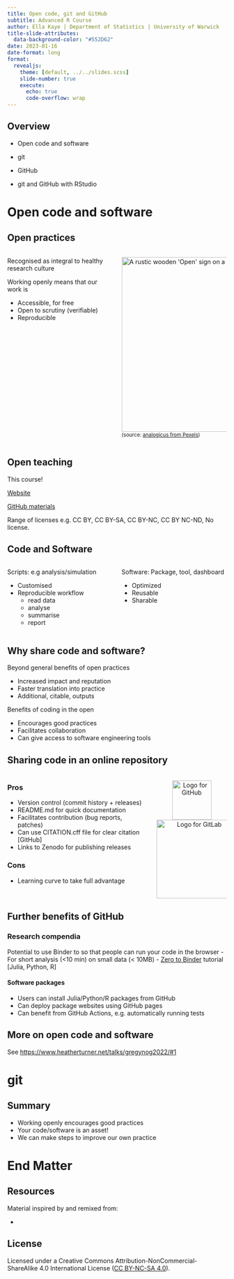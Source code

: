 ```yaml
---
title: Open code, git and GitHub
subtitle: Advanced R Course
author: Ella Kaye | Department of Statistics | University of Warwick
title-slide-attributes:
  data-background-color: "#552D62"
date: 2023-01-16
date-format: long
format: 
  revealjs:
    theme: [default, ../../slides.scss]
    slide-number: true
    execute:
      echo: true
      code-overflow: wrap
---
```


## Overview

- Open code and software

- git

- GitHub

- git and GitHub with RStudio

# Open code and software {background-color="#552D62"}

## Open practices

:::: {.columns}

::: {.column width="50%"}
Recognised as integral to healthy research culture

Working openly means that our work is 

 - Accessible, for free
 - Open to scrutiny (verifiable)
 - Reproducible
:::

::: {.column width="50%"}
<img src="../images/open-pexels-analogicus-5395777.jpg" alt="A rustic wooden 'Open' sign on a green wooden door" style="height:400px">
<small>(source: [analogicus from Pexels](https://www.pexels.com/photo/wooden-welcome-signage-on-green-wooden-door-5395777/))</small>
:::

::::

## Open teaching 

This course!

[Website](https://warwick-stats-resources.github.io/R-training)

[GitHub materials](https://github.com/Warwick-Stats-Resources/r-training)

Range of licenses e.g. CC BY, CC BY-SA, CC BY-NC, CC BY NC-ND, No license.

## Code and Software

:::: {.columns}

::: {.column width="50%"}
Scripts: e.g analysis/simulation

- Customised
- Reproducible workflow
    - read data
    - analyse
    - summarise
    - report
:::

::: {.column width="50%"}
Software: Package, tool, dashboard

- Optimized
- Reusable
- Sharable
:::

::::

## Why share code and software?

Beyond general benefits of open practices

- Increased impact and reputation
- Faster translation into practice
- Additional, citable, outputs

Benefits of coding in the open

- Encourages good practices
- Facilitates collaboration
- Can give access to software engineering tools

## Sharing code in an online repository

:::: {.columns}

::: {.column width="66%"}
### Pros

- Version control (commit history + releases)
- README.md for quick documentation
- Facilitates contribution (bug reports, patches)
- Can use CITATION.cff file for clear citation [GitHub]
- Links to Zenodo for publishing releases

### Cons

- Learning curve to take full advantage
:::

::: {.column width="33%"}
<br>
<center>
<a href = https://github.com/>
<img src="../images/GitHub_Logo.png" alt="Logo for GitHub" style="height:90px">
</a>
<br>
<a href = https://github.com/>
<img src="../images/gitlab-logo.png" alt="Logo for GitLab" style="height:180px"> <br>
</a>
</center>
:::

::::

## Further benefits of GitHub

### Research compendia

Potential to use Binder to so that people can run your code in the browser
 - For short analysis (<10 min) on small data (< 10MB)
 - [Zero to Binder](https://the-turing-way.netlify.app/communication/binder/zero-to-binder.html) tutorial [Julia, Python, R]
 
#### Software packages

- Users can install Julia/Python/R packages from GitHub
- Can deploy package websites using GitHub pages
- Can benefit from GitHub Actions, e.g. automatically running tests

## More on open code and software

See <https://www.heatherturner.net/talks/gregynog2022/#1>


# git {background-color="#552D62"}


## Summary

- Working openly encourages good practices
- Your code/software is an asset!
- We can make steps to improve our own practice

# End Matter {background-color="#552D62"}

## Resources

Material inspired by and remixed from:

- 

## License

Licensed under a Creative Commons Attribution-NonCommercial-ShareAlike 4.0 International License ([CC BY-NC-SA 4.0](https://creativecommons.org/licenses/by-nc-sa/4.0/){target="_blank"}).
